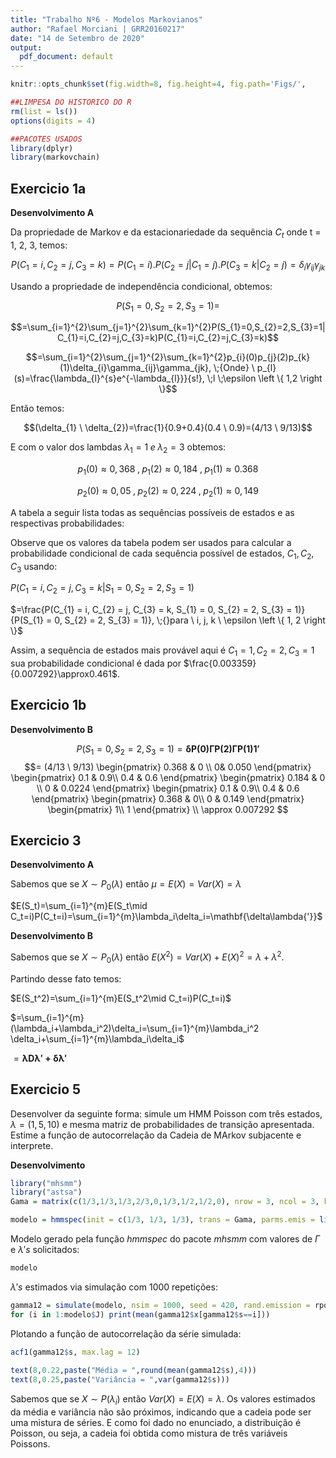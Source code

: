 ```yaml
---
title: "Trabalho Nº6 - Modelos Markovianos"
author: "Rafael Morciani | GRR20160217"
date: "14 de Setembro de 2020"
output:
  pdf_document: default
---
```


```r
knitr::opts_chunk$set(fig.width=8, fig.height=4, fig.path='Figs/',                     echo=F,warning=T,message=FALSE,cache=F,comment=NULL)
```

```r
##LIMPESA DO HISTORICO DO R
rm(list = ls())
options(digits = 4)

##PACOTES USADOS
library(dplyr)
library(markovchain)
```

## Exercicio 1a



**Desenvolvimento A**

Da propriedade de Markov e da estacionariedade da sequência $C_{t}$ onde t = 1, 2, 3, temos:

$$P(C_{1}=i,C_{2}=j,C_{3}=k)=P(C_{1}=i).P(C_{2}=j|C_{1}=j).P(C_{3}=k|C_{2}=j)=
\delta_{i}\gamma_{ij}\gamma_{jk}$$

Usando a propriedade de independência condicional, obtemos:

$$P(S_{1}=0,S_{2}=2,S_{3}=1)=$$

$$=\sum_{i=1}^{2}\sum_{j=1}^{2}\sum_{k=1}^{2}P(S_{1}=0,S_{2}=2,S_{3}=1|C_{1}=i,C_{2}=j,C_{3}=k)P(C_{1}=i,C_{2}=j,C_{3}=k)$$


$$=\sum_{i=1}^{2}\sum_{j=1}^{2}\sum_{k=1}^{2}p_{i}(0)p_{j}(2)p_{k}(1)\delta_{i}\gamma_{ij}\gamma_{jk}, \;{Onde} \ p_{l}(s)=\frac{\lambda_{l}^{s}e^{-\lambda_{l}}}{s!}, \;l \;\epsilon \left \{ 1,2 \right \}$$

\pagebreak

Então temos:

$$(\delta_{1} \ \delta_{2})=\frac{1}{0.9+0.4}(0.4 \ 0.9)=(4/13 \ 9/13)$$

E com o valor dos lambdas $\lambda_{1}=1 \;e\; \lambda_{2}=3$ obtemos:

$$p_{1}(0)\approx 0,368 \; , \; p_{1}(2)\approx 0,184 \; , \; p_{1}(1)\approx 0.368$$

$$p_{2}(0)\approx 0,05 \; , \; p_{2}(2)\approx 0,224 \; , \; p_{2}(1)\approx 0,149$$

A tabela a seguir lista todas as sequências possíveis de estados e as respectivas probabilidades:


Observe que os valores da tabela podem ser usados para calcular a probabilidade condicional
de cada sequência possível de estados, $C_{1}, C_{2}, C_{3}$ usando:

$P(C_{1}=i,C_{2}=j,C_{3}=k|S_{1}=0,S_{2}=2,S_{3}= 1)$

$=\frac{P(C_{1} = i, C_{2} = j, C_{3} = k, S_{1} = 0, S_{2} = 2, S_{3} = 1)}{P(S_{1} = 0, S_{2} = 2, S_{3} = 1)}, \;{}para \ i, j, k \ \epsilon \left \{ 1, 2 \right \}$

Assim, a sequência de estados mais provável aqui é $C_{1} = 1, C_{2} = 2, C_{3} = 1$ 
sua probabilidade condicional é dada por $\frac{0.003359}{0.007292}\approx0.461$.

\pagebreak

## Exercicio 1b



**Desenvolvimento B**

$$P(S_{1} = 0, S_{2} = 2, S_{3} = 1) = \mathbf{\delta P(0)\Gamma P (2)\Gamma P (1)1'}$$
$$= (4/13 \ 9/13) \begin{pmatrix}
0.368 & 0 \\
0& 0.050 \end{pmatrix}
\begin{pmatrix}
0.1 & 0.9\\
0.4 & 0.6
 \end{pmatrix}
 \begin{pmatrix}
0.184 & 0 \\
0 & 0.0224
 \end{pmatrix}
\begin{pmatrix}
0.1 & 0.9\\
0.4 & 0.6
 \end{pmatrix}
 \begin{pmatrix}
0.368 & 0\\
0 & 0.149
 \end{pmatrix}
  \begin{pmatrix}
1\\
1
 \end{pmatrix} \\
 \approx 0.007292
$$



\pagebreak

## Exercicio 3



**Desenvolvimento A**

Sabemos que se $X\sim P_0(\lambda)$ então $\mu=E(X)=Var(X)=\lambda$

$E(S_t)=\sum_{i=1}^{m}E(S_t\mid C_t=i)P(C_t=i)=\sum_{i=1}^{m}\lambda_i\delta_i=\mathbf{\delta\lambda{'}}$

**Desenvolvimento B**

Sabemos que se $X\sim P_0(\lambda)$ então $E(X^2)=Var(X)+E(X)^2=\lambda+\lambda^2$.

Partindo desse fato temos:

$E(S_t^2)=\sum_{i=1}^{m}E(S_t^2\mid C_t=i)P(C_t=i)$

$=\sum_{i=1}^{m}(\lambda_i+\lambda_i^2)\delta_i=\sum_{i=1}^{m}\lambda_i^2 \delta_i+\sum_{i=1}^{m}\lambda_i\delta_i$

$= \mathbf{\lambda D \lambda{'}+\delta\lambda{'}}$

\pagebreak

## Exercicio 5



Desenvolver da seguinte forma: simule um HMM Poisson com três estados, $\lambda=(1,5,10)$ e mesma matriz de probabilidades de transição apresentada.
Estime a função de autocorrelação da Cadeia de MArkov subjacente e interprete.

**Desenvolvimento**

```r
library("mhsmm")
library("astsa")
Gama = matrix(c(1/3,1/3,1/3,2/3,0,1/3,1/2,1/2,0), nrow = 3, ncol = 3, byrow = TRUE)

modelo = hmmspec(init = c(1/3, 1/3, 1/3), trans = Gama, parms.emis = list(lambda=c(1, 5, 10)),dens.emis = dpois.hsmm)
```
Modelo gerado pela função *hmmspec* do pacote *mhsmm* com valores de $\Gamma$ e $\lambda's$ solicitados:

```r
modelo
```

$\lambda's$ estimados via simulação com 1000 repetições:

```r
gamma12 = simulate(modelo, nsim = 1000, seed = 420, rand.emission = rpois.hsmm)
for (i in 1:modelo$J) print(mean(gamma12$x[gamma12$s==i]))
```

\pagebreak

Plotando a função de autocorrelação da série simulada:

```r
acf1(gamma12$s, max.lag = 12)
 
text(8,0.22,paste("Média = ",round(mean(gamma12$s),4)))
text(8,0.25,paste("Variância = ",var(gamma12$s)))
```

Sabemos que se $X \sim P(\lambda_i)$ então $Var(X)=E(X)=\lambda$. Os valores estimados da média e variância não são próximos, indicando que a cadeia pode ser uma mistura de séries. E como foi dado no enunciado, a distribuição é Poisson, ou seja, a cadeia foi obtida como mistura de três variáveis Poissons.




